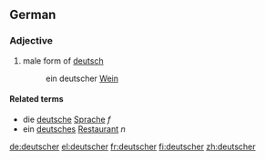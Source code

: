 {{also|Deutscher}}
==German==

===Adjective===
{{infl|de|adjective form|g=m}}

# male form of [[deutsch]]
#: ein deutscher [[Wein]]

====Related terms====
* die [[deutsche]] [[Sprache]] ''f''
* ein [[deutsches]] [[Restaurant]] ''n''

[[de:deutscher]]
[[el:deutscher]]
[[fr:deutscher]]
[[fi:deutscher]]
[[zh:deutscher]]